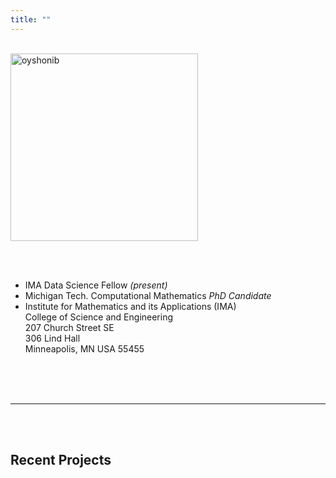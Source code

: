```yaml
---
title: ""
---
```




<!-- <script> -->
<!--   (function(i,s,o,g,r,a,m){i['GoogleAnalyticsObject']=r;i[r]=i[r]||function(){ -->
<!--   (i[r].q=i[r].q||[]).push(arguments)},i[r].l=1*new Date();a=s.createElement(o), -->
<!--   m=s.getElementsByTagName(o)[0];a.async=1;a.src=g;m.parentNode.insertBefore(a,m) -->
<!--   })(window,document,'script','https://www.google-analytics.com/analytics.js','ga'); -->

<!--   ga('create', 'UA-85450191-1', 'auto'); -->
<!--   ga('send', 'pageview'); -->

<!-- </script> -->
<!-- <br/><br/><br/><br/> -->


<div class="row">
<div class="col-xs-12 col-sm-5 text-center">
<br/>
<img src="figs/Olabanji_Shonibare.png" alt="oyshonib" style="width:300px;" align = "top"/> 
</div>
<br/><br/>
<div class="col-xs-12 col-sm-7">

* IMA Data Science Fellow *(present)*
* Michigan Tech. Computational Mathematics *PhD Candidate*
* Institute for Mathematics and its Applications (IMA) <br />
College of Science and Engineering <br />
207 Church Street SE <br />
306 Lind Hall <br />
Minneapolis, MN USA 55455

</div>
</div>


<br/><br/><br/>

***

<!-- <br/><br/> -->

<!-- <center> -->
<!-- <div class="scroll"> -->
<!-- <img src="https://raw.githubusercontent.com/LucyMcGowan/lucymcgowan.github.io/master/figs/DSC_0889.JPG" alt="car" style="height:225px;"/> -->
<!-- <img src="https://raw.githubusercontent.com/LucyMcGowan/lucymcgowan.github.io/master/figs/DSC_0170edit.jpg" alt="GrandCanyon" style="height:225px;"/> -->
<!-- <img src="https://raw.githubusercontent.com/LucyMcGowan/lucymcgowan.github.io/master/figs/DSC_2468.JPG" alt="Ireland" style="height: 225px;"/></div> -->
<!-- </center> -->

<!-- <br/><br/> -->

<!-- *** -->

<br/><br/>


## Recent Projects
<br/><br/>

<!-- ### Nashville Housing Tool -->
<!-- Created a tool for incoming graduate students to help with housing decisions. -->

<!-- <iframe src="https://lucy.shinyapps.io/NashvilleMap/" style="border: none; width: 100%; height: 400px"></iframe> -->

<!-- <br/><br/><br/><br/><br/><br/> -->




<!-- ### Binomial Coverage -->
<!-- Created an application to facilitate an understanding of coverage probability. -->

<!-- <iframe src="https://lucy.shinyapps.io/BinomialCoverage/" style="border: none; width: 100%; height: 400px"></iframe> -->